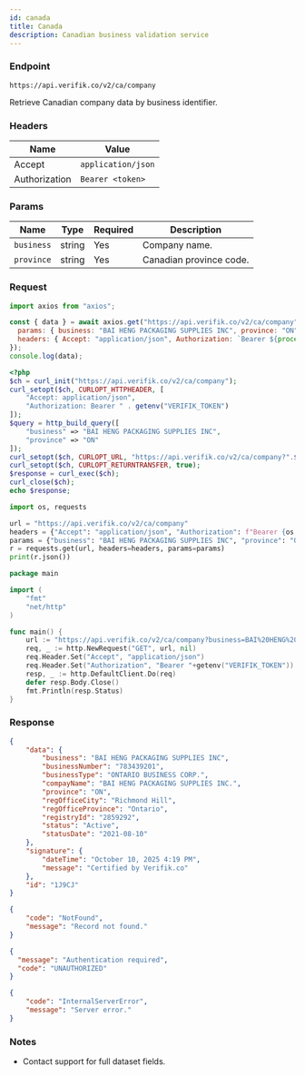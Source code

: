 ```yaml
---
id: canada
title: Canada
description: Canadian business validation service
---
```

 

### Endpoint

```
https://api.verifik.co/v2/ca/company
```

Retrieve Canadian company data by business identifier.

### Headers

| Name | Value |
| --- | --- |
| Accept | `application/json` |
| Authorization | `Bearer <token>` |

### Params

| Name | Type | Required | Description |
| --- | --- | --- | --- |
| `business` | string | Yes | Company name. |
| `province` | string | Yes | Canadian province code. |

### Request

<Tabs>
  <TabItem value="node" label="Node.js">

```javascript
import axios from "axios";

const { data } = await axios.get("https://api.verifik.co/v2/ca/company", {
  params: { business: "BAI HENG PACKAGING SUPPLIES INC", province: "ON" },
  headers: { Accept: "application/json", Authorization: `Bearer ${process.env.VERIFIK_TOKEN}` },
});
console.log(data);
```

  </TabItem>
  <TabItem value="php" label="PHP">

```php
<?php
$ch = curl_init("https://api.verifik.co/v2/ca/company");
curl_setopt($ch, CURLOPT_HTTPHEADER, [
    "Accept: application/json",
    "Authorization: Bearer " . getenv("VERIFIK_TOKEN")
]);
$query = http_build_query([
    "business" => "BAI HENG PACKAGING SUPPLIES INC",
    "province" => "ON"
]);
curl_setopt($ch, CURLOPT_URL, "https://api.verifik.co/v2/ca/company?".$query);
curl_setopt($ch, CURLOPT_RETURNTRANSFER, true);
$response = curl_exec($ch);
curl_close($ch);
echo $response;
```

  </TabItem>
  <TabItem value="python" label="Python">

```python
import os, requests

url = "https://api.verifik.co/v2/ca/company"
headers = {"Accept": "application/json", "Authorization": f"Bearer {os.getenv('VERIFIK_TOKEN')}"}
params = {"business": "BAI HENG PACKAGING SUPPLIES INC", "province": "ON"}
r = requests.get(url, headers=headers, params=params)
print(r.json())
```

  </TabItem>
  <TabItem value="go" label="Go">

```go
package main

import (
    "fmt"
    "net/http"
)

func main() {
    url := "https://api.verifik.co/v2/ca/company?business=BAI%20HENG%20PACKAGING%20SUPPLIES%20INC&province=ON"
    req, _ := http.NewRequest("GET", url, nil)
    req.Header.Set("Accept", "application/json")
    req.Header.Set("Authorization", "Bearer "+getenv("VERIFIK_TOKEN"))
    resp, _ := http.DefaultClient.Do(req)
    defer resp.Body.Close()
    fmt.Println(resp.Status)
}
```

  </TabItem>
</Tabs>

### Response

<Tabs>
  <TabItem value="200" label="200">

```json
{
    "data": {
        "business": "BAI HENG PACKAGING SUPPLIES INC",
        "businessNumber": "783439201",
        "businessType": "ONTARIO BUSINESS CORP.",
        "compayName": "BAI HENG PACKAGING SUPPLIES INC.",
        "province": "ON",
        "regOfficeCity": "Richmond Hill",
        "regOfficeProvince": "Ontario",
        "registryId": "2859292",
        "status": "Active",
        "statusDate": "2021-08-10"
    },
    "signature": {
        "dateTime": "October 10, 2025 4:19 PM",
        "message": "Certified by Verifik.co"
    },
    "id": "1J9CJ"
}
```

  </TabItem>
  <TabItem value="404" label="404">

```json
{
    "code": "NotFound",
    "message": "Record not found."
}
```

  </TabItem>
  <TabItem value="401" label="401">

```json
{
  "message": "Authentication required",
  "code": "UNAUTHORIZED"
}
```

  </TabItem>
  <TabItem value="500" label="500">

```json
{
    "code": "InternalServerError",
    "message": "Server error."
}
```

  </TabItem>
</Tabs>

### Notes

- Contact support for full dataset fields.


